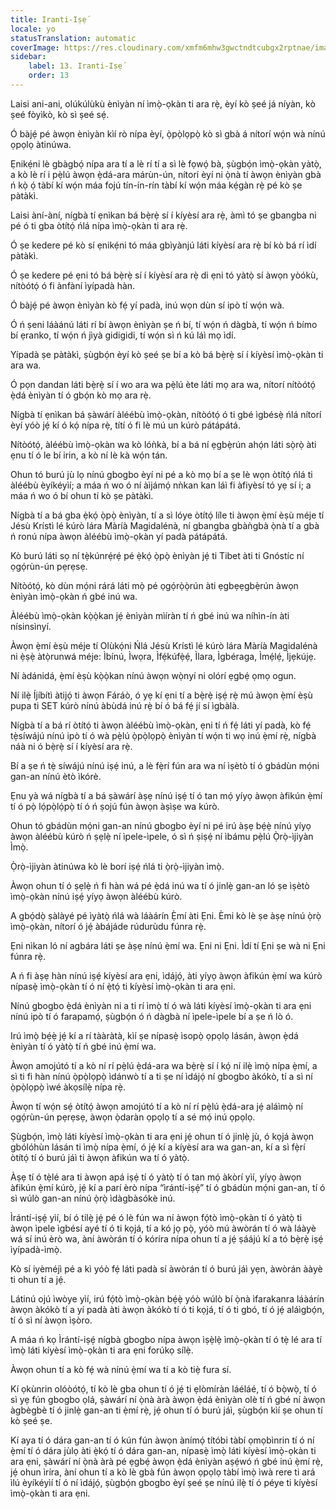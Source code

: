 ```yaml
---
title: Iranti-Iṣẹ́
locale: yo
statusTranslation: automatic
coverImage: https://res.cloudinary.com/xmfm6mhw3gwctndtcubgx2rptnae/image/upload/v1741354419/small_cover_la_gran_rebelion_28716e29d2.webp
sidebar:
    label: 13. Iranti-Iṣẹ́
    order: 13
---
```

Laisi ani-ani, olúkúlùkù ènìyàn ní ìmọ̀-ọkàn ti ara rẹ̀, èyí kò ṣeé já níyàn, kò ṣeé fòyìkò, kò sì ṣeé sẹ́.

Ó bàjẹ́ pé àwọn ènìyàn kìí rò nípa èyí, ọ̀pọ̀lọpọ̀ kò sì gbà á nítorí wọ́n wà nínú ọpọlọ àtinúwa.

Ẹnikẹ́ni lè gbàgbọ́ nípa ara tí a lè rí tí a sì lè fọwọ́ bà, ṣùgbọ́n ìmọ̀-ọkàn yàtọ̀, a kò lè rí i pẹ̀lú àwọn ẹ̀dá-ara márùn-ún, nítorí èyí ni ọ̀nà tí àwọn ènìyàn gbà ń kọ̀ ọ́ tàbí kí wọ́n máa fojú tín-ín-rín tàbí kí wọ́n máa kẹ́gàn rẹ̀ pé kò ṣe pàtàkì.

Laisi àní-àní, nígbà tí ẹnìkan bá bẹ̀rẹ̀ sí í kíyèsí ara rẹ̀, àmì tó ṣe gbangba ni pé ó ti gba òtítọ́ ńlá nípa ìmọ̀-ọkàn ti ara rẹ̀.

Ó ṣe kedere pé kò sí ẹnikẹ́ni tó máa gbìyànjú láti kíyèsí ara rẹ̀ bí kò bá rí ìdí pàtàkì.

Ó ṣe kedere pé ẹni tó bá bẹ̀rẹ̀ sí í kíyèsí ara rẹ̀ di ẹni tó yàtọ̀ sí àwọn yòókù, nítòótọ́ ó fi ànfàní ìyípadà hàn.

Ó bàjẹ́ pé àwọn ènìyàn kò fẹ́ yí padà, inú wọn dùn sí ipò tí wọ́n wà.

Ó ń ṣeni láàánú láti rí bí àwọn ènìyàn ṣe ń bí, tí wọ́n ń dàgbà, tí wọ́n ń bímo bí ẹranko, tí wọ́n ń jìyà gidigidi, tí wọ́n sì ń kú láì mọ ìdí.

Yípadà ṣe pàtàkì, ṣùgbọ́n èyí kò ṣeé ṣe bí a kò bá bẹ̀rẹ̀ sí í kíyèsí ìmọ̀-ọkàn ti ara wa.

Ó pọn dandan láti bẹ̀rẹ̀ sí í wo ara wa pẹ̀lú ète láti mọ ara wa, nítorí nítòótọ́ ẹ̀dá ènìyàn tí ó gbọ́n kò mọ ara rẹ̀.

Nígbà tí ẹnìkan bá ṣàwárí àléébù ìmọ̀-ọkàn, nítòótọ́ ó ti gbé ìgbésẹ̀ ńlá nítorí èyí yóò jẹ́ kí ó kọ́ nípa rẹ̀, títí ó fi lè mú un kúrò pátápátá.

Nítòótọ́, àléébù ìmọ̀-ọkàn wa kò lóǹkà, bí a bá ní ẹgbẹ̀rún ahọ́n láti sọ̀rọ̀ àti ẹnu tí ó le bí irin, a kò ní lè kà wọ́n tán.

Ohun tó burú jù lọ nínú gbogbo èyí ni pé a kò mọ bí a ṣe lè wọn òtítọ́ ńlá ti àléébù èyíkéyìí; a máa ń wo ó ní àìjámọ́ nǹkan kan láì fi àfiyèsí tó yẹ sí i; a máa ń wo ó bí ohun tí kò ṣe pàtàkì.

Nígbà tí a bá gba ẹ̀kọ́ ọ̀pọ̀ ènìyàn, tí a sì lóye òtítọ́ líle ti àwọn ẹ̀mí èṣù méje tí Jésù Krístì lé kúrò lára Màríà Magidalénà, ní gbangba gbàǹgbà ọ̀nà tí a gbà ń ronú nípa àwọn àléébù ìmọ̀-ọkàn yí padà pátápátá.

Kò burú láti sọ ní tẹ̀kúnrẹ́rẹ́ pé ẹ̀kọ́ ọ̀pọ̀ ènìyàn jẹ́ ti Tibet àti ti Gnóstíc ní ọgọ́rùn-ún pẹrẹsẹ.

Nítòótọ́, kò dùn mọ́ni rárá láti mọ̀ pé ọgọ́rọ̀ọ̀rún àti ẹgbẹẹgbẹ̀rún àwọn ènìyàn ìmọ̀-ọkàn ń gbé inú wa.

Àléébù ìmọ̀-ọkàn kọ̀ọ̀kan jẹ́ ènìyàn mìíràn tí ń gbé inú wa níhìn-ín àti nísinsìnyí.

Àwọn ẹ̀mí èṣù méje tí Olùkọ́ni Ńlá Jésù Krístì lé kúrò lára Màríà Magidalénà ni ẹ̀ṣẹ̀ àtọ̀runwá méje: Ìbínú, Ìwọra, Ìfẹ́kúfẹ̀ẹ́, Ìlara, Ìgbéraga, Ìmẹ́lẹ́, Ìjẹkújẹ.

Ní àdánidá, ẹ̀mí èṣù kọ̀ọ̀kan nínú àwọn wọ̀nyí ni olórí ẹgbẹ́ ọmọ ogun.

Ní ilẹ̀ Íjíbítì àtijọ́ ti àwọn Fáráò, ó yẹ kí ẹni tí a bẹ̀rẹ̀ iṣẹ́ rẹ̀ mú àwọn ẹ̀mí èṣù pupa ti SET kúrò nínú àbùdá inú rẹ̀ bí ó bá fẹ́ jí sí ìgbàlà.

Nígbà tí a bá rí òtítọ́ ti àwọn àléébù ìmọ̀-ọkàn, ẹni tí ń fẹ́ láti yí padà, kò fẹ́ tẹ̀síwájú nínú ipò tí ó wà pẹ̀lú ọ̀pọ̀lọpọ̀ ènìyàn tí wọ́n ti wọ inú ẹ̀mí rẹ̀, nígbà náà ni ó bẹ̀rẹ̀ sí í kíyèsí ara rẹ̀.

Bí a ṣe ń tẹ̀ síwájú nínú iṣẹ́ inú, a lè fẹ̀rí fún ara wa ní ìṣètò tí ó gbádùn mọ́ni gan-an nínú ètò ìkórè.

Ẹnu yà wá nígbà tí a bá ṣàwárí àṣẹ nínú iṣẹ́ tí ó tan mọ́ yíyọ àwọn àfikún ẹ̀mí tí ó pọ̀ lọ́pọ̀lọ́pọ̀ tí ó ń ṣojú fún àwọn àṣìṣe wa kúrò.

Ohun tó gbádùn mọ́ni gan-an nínú gbogbo èyí ni pé irú àṣẹ bẹ́ẹ̀ nínú yíyọ àwọn àléébù kúrò ń ṣẹlẹ̀ ní ìpele-ìpele, ó sì ń ṣiṣẹ́ ní ìbámu pẹ̀lú Ọ̀rọ̀-ìjiyàn Ìmọ̀.

Ọ̀rọ̀-ìjiyàn àtinúwa kò lè borí iṣẹ́ ńlá ti ọ̀rọ̀-ìjiyàn ìmọ̀.

Àwọn ohun tí ó ṣẹlẹ̀ ń fi hàn wá pé ẹ̀dá inú wa tí ó jinlẹ̀ gan-an ló ṣe ìṣètò ìmọ̀-ọkàn nínú iṣẹ́ yíyọ àwọn àléébù kúrò.

A gbọ́dọ̀ ṣàlàyé pé ìyàtọ̀ ńlá wà láàárín Ẹ̀mí àti Ẹni. Èmi kò lè ṣe àṣẹ nínú ọ̀rọ̀ ìmọ̀-ọkàn, nítorí ó jẹ́ àbájáde rúdurùdu fúnra rẹ̀.

Ẹni nìkan ló ní agbára láti ṣe àṣẹ nínú ẹ̀mí wa. Ẹni ni Ẹni. Ìdí tí Ẹni ṣe wà ni Ẹni fúnra rẹ̀.

A ń fi àṣẹ hàn nínú iṣẹ́ kíyèsí ara ẹni, ìdájọ́, àti yíyọ àwọn àfikún ẹ̀mí wa kúrò nípasẹ̀ ìmọ̀-ọkàn tí ó ní ẹ̀tọ́ ti kíyèsí ìmọ̀-ọkàn ti ara ẹni.

Nínú gbogbo ẹ̀dá ènìyàn ni a ti rí ìmọ̀ tí ó wà láti kíyèsí ìmọ̀-ọkàn ti ara ẹni nínú ipò tí ó farapamọ́, ṣùgbọ́n ó ń dàgbà ní ìpele-ìpele bí a ṣe ń lò ó.

Irú ìmọ̀ bẹ́ẹ̀ jẹ́ kí a rí tààràtà, kìí ṣe nípasẹ̀ ìsopọ̀ ọpọlọ lásán, àwọn ẹ̀dá ènìyàn tí ó yàtọ̀ tí ń gbé inú ẹ̀mí wa.

Àwọn amojútó tí a kò ní rí pẹ̀lú ẹ̀dá-ara wa bẹ̀rẹ̀ sí í kọ́ ní ilẹ̀ ìmọ̀ nípa ẹ̀mí, a sì ti fi hàn nínú ọ̀pọ̀lọpọ̀ ìdánwò tí a ti ṣe ní ìdájọ́ ní gbogbo àkókò, tí a sì ní ọ̀pọ̀lọpọ̀ ìwé àkọsílẹ̀ nípa rẹ̀.

Àwọn tí wọ́n sẹ́ òtítọ́ àwọn amojútó tí a kò ní rí pẹ̀lú ẹ̀dá-ara jẹ́ aláìmọ̀ ní ọgọ́rùn-ún pẹrẹsẹ, àwọn ọ̀daràn ọpọlọ tí a sé mọ́ inú ọpọlọ.

Ṣùgbọ́n, ìmọ̀ láti kíyèsí ìmọ̀-ọkàn ti ara ẹni jẹ́ ohun tí ó jinlẹ̀ jù, ó kọjá àwọn gbólóhùn lásán ti ìmọ̀ nípa ẹ̀mí, ó jẹ́ kí a kíyèsí ara wa gan-an, kí a sì fẹ̀rí òtítọ́ tí ó burú jáì ti àwọn àfikún wa tí ó yàtọ̀.

Àṣẹ tí ó tẹ̀lé ara ti àwọn apá iṣẹ́ tí ó yàtọ̀ tí ó tan mọ́ àkòrí yìí, yíyọ àwọn àfikún ẹ̀mí kúrò, jẹ́ kí a parí èrò nípa “ìrántí-iṣẹ́” tí ó gbádùn mọ́ni gan-an, tí ó sì wúlò gan-an nínú ọ̀rọ̀ ìdàgbàsókè inú.

Ìrántí-iṣẹ́ yìí, bí ó tilẹ̀ jẹ́ pé ó lè fún wa ní àwọn fọ́tò ìmọ̀-ọkàn tí ó yàtọ̀ ti àwọn ìpele ìgbésí ayé tí ó ti kọjá, tí a kó jọ pọ̀, yóò mú àwòrán tí ó wà láàyè wá sí inú èrò wa, àní àwòrán tí ó kóríra nípa ohun tí a jẹ́ ṣáájú kí a tó bẹ̀rẹ̀ iṣẹ́ ìyípadà-ìmọ̀.

Kò sí iyèméjì pé a kì yóò fẹ́ láti padà sí àwòrán tí ó burú jáì yẹn, àwòrán ààyè ti ohun tí a jẹ́.

Látinú ojú ìwòye yìí, irú fọ́tò ìmọ̀-ọkàn bẹ́ẹ̀ yóò wúlò bí ọ̀nà ìfarakanra láàárín àwọn àkókò tí a yí padà àti àwọn àkókò tí ó ti kọjá, tí ó ti gbó, tí ó jẹ́ aláìgbọ́n, tí ó sì ní àwọn ìṣòro.

A máa ń kọ Ìrántí-iṣẹ́ nígbà gbogbo nípa àwọn ìṣẹ̀lẹ̀ ìmọ̀-ọkàn tí ó tẹ̀ lé ara tí ìmọ̀ láti kíyèsí ìmọ̀-ọkàn ti ara ẹni forúkọ sílẹ̀.

Àwọn ohun tí a kò fẹ́ wà nínú ẹ̀mí wa tí a kò tiẹ̀ fura sí.

Kí ọkùnrin olóòótọ́, tí kò lè gba ohun tí ó jẹ́ ti ẹlòmíràn láéláé, tí ó bọ̀wọ̀, tí ó sì yẹ fún gbogbo ọlá, ṣàwárí ní ọ̀nà àrà àwọn ẹ̀dá ènìyàn olè tí ń gbé ní àwọn àgbègbè tí ó jinlẹ̀ gan-an ti ẹ̀mí rẹ̀, jẹ́ ohun tí ó burú jáì, ṣùgbọ́n kìí ṣe ohun tí kò ṣeé ṣe.

Kí aya tí ó dára gan-an tí ó kún fún àwọn ànímọ́ títóbi tàbí ọmọbìnrin tí ó ní ẹ̀mí tí ó dára jùlọ àti ẹ̀kọ́ tí ó dára gan-an, nípasẹ̀ ìmọ̀ láti kíyèsí ìmọ̀-ọkàn ti ara ẹni, ṣàwárí ní ọ̀nà àrà pé ẹgbẹ́ àwọn ẹ̀dá ènìyàn aṣẹ́wó ń gbé inú ẹ̀mí rẹ̀, jẹ́ ohun ìríra, àní ohun tí a kò lè gbà fún àwọn ọpọlọ tàbí ìmọ̀ ìwà rere ti ará ìlú èyíkéyìí tí ó ní ìdájọ́, ṣùgbọ́n gbogbo èyí ṣeé ṣe nínú ilẹ̀ tí ó péye ti kíyèsí ìmọ̀-ọkàn ti ara ẹni.

